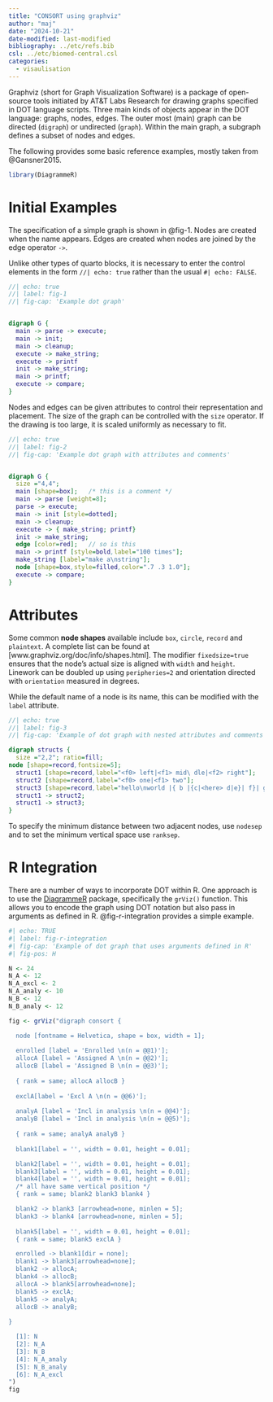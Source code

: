 ```yaml
---
title: "CONSORT using graphviz"
author: "maj"
date: "2024-10-21"
date-modified: last-modified
bibliography: ../etc/refs.bib
csl: ../etc/biomed-central.csl
categories:
  - visaulisation
---
```


Graphviz (short for Graph Visualization Software) is a package of open-source tools initiated by AT&T Labs Research for drawing graphs specified in DOT language scripts.
Three main kinds of objects appear in the DOT language: graphs, nodes, edges.
The outer most (main) graph can be directed (`digraph`) or undirected (`graph`).
Within the main graph, a subgraph defines a subset of nodes and edges.

The following provides some basic reference examples, mostly taken from @Gansner2015.

```r
library(DiagrammeR)
```


# Initial Examples

The specification of a simple graph is shown in @fig-1.
Nodes are created when the name appears.
Edges are created when nodes are joined by the edge operator `->`.

Unlike other types of quarto blocks, it is necessary to enter the control elements in the form `//| echo: true` rather than the usual `#| echo: FALSE`.

```dot
//| echo: true
//| label: fig-1
//| fig-cap: 'Example dot graph'


digraph G {
  main -> parse -> execute;
  main -> init;
  main -> cleanup;
  execute -> make_string;
  execute -> printf
  init -> make_string;
  main -> printf;
  execute -> compare;
}
```


Nodes and edges can be given attributes to control their representation and placement.
The size of the graph can be controlled with the `size` operator. 
If the drawing is too large, it is scaled uniformly as necessary to fit.

```dot
//| echo: true
//| label: fig-2
//| fig-cap: 'Example dot graph with attributes and comments'


digraph G {
  size ="4,4";
  main [shape=box];   /* this is a comment */
  main -> parse [weight=8];
  parse -> execute;
  main -> init [style=dotted];
  main -> cleanup;
  execute -> { make_string; printf}
  init -> make_string;
  edge [color=red];   // so is this
  main -> printf [style=bold,label="100 times"];
  make_string [label="make a\nstring"];
  node [shape=box,style=filled,color=".7 .3 1.0"];
  execute -> compare;
}
```



# Attributes

Some common **node shapes** available include `box`, `circle`, `record` and `plaintext`.
A complete list can be found at [www.graphviz.org/doc/info/shapes.html].
The modifier `fixedsize=true` ensures that the node's actual size is aligned with `width` and `height`.
Linework can be doubled up using `peripheries=2` and orientation directed with `orientation` measured in degrees.

While the default name of a node is its name, this can be modified with the `label` attribute.

```dot
//| echo: true
//| label: fig-3
//| fig-cap: 'Example of dot graph with nested attributes and comments'

digraph structs {
  size ="2,2"; ratio=fill;
node [shape=record,fontsize=5];
  struct1 [shape=record,label="<f0> left|<f1> mid\ dle|<f2> right"];
  struct2 [shape=record,label="<f0> one|<f1> two"];
  struct3 [shape=record,label="hello\nworld |{ b |{c|<here> d|e}| f}| g | h"];
  struct1 -> struct2;
  struct1 -> struct3;
}

```

To specify the minimum distance between two adjacent nodes, use `nodesep` and to set the minimum vertical space use `ranksep`.

# R Integration

There are a number of ways to incorporate DOT within R. 
One approach is to use the [DiagrammeR](https://rich-iannone.github.io/DiagrammeR/articles/graphviz-mermaid.html) package, specifically the `grViz()` function.
This allows you to encode the graph using DOT notation but also pass in arguments as defined in R.
@fig-r-integration provides a simple example.

```r
#| echo: TRUE
#| label: fig-r-integration
#| fig-cap: 'Example of dot graph that uses arguments defined in R'
#| fig-pos: H

N <- 24
N_A <- 12
N_A_excl <- 2
N_A_analy <- 10
N_B <- 12
N_B_analy <- 12

fig <- grViz("digraph consort {

  node [fontname = Helvetica, shape = box, width = 1];
  
  enrolled [label = 'Enrolled \n(n = @@1)'];  
  allocA [label = 'Assigned A \n(n = @@2)'];
  allocB [label = 'Assigned B \n(n = @@3)'];
  
  { rank = same; allocA allocB } 
  
  exclA[label = 'Excl A \n(n = @@6)'];
  
  analyA [label = 'Incl in analysis \n(n = @@4)'];
  analyB [label = 'Incl in analysis \n(n = @@5)'];
  
  { rank = same; analyA analyB } 
  
  blank1[label = '', width = 0.01, height = 0.01];

  blank2[label = '', width = 0.01, height = 0.01];
  blank3[label = '', width = 0.01, height = 0.01];
  blank4[label = '', width = 0.01, height = 0.01];
  /* all have same vertical position */
  { rank = same; blank2 blank3 blank4 }

  blank2 -> blank3 [arrowhead=none, minlen = 5];
  blank3 -> blank4 [arrowhead=none, minlen = 5];
  
  blank5[label = '', width = 0.01, height = 0.01]; 
  { rank = same; blank5 exclA } 

  enrolled -> blank1[dir = none];
  blank1 -> blank3[arrowhead=none];
  blank2 -> allocA;
  blank4 -> allocB;
  allocA -> blank5[arrowhead=none];
  blank5 -> exclA;
  blank5 -> analyA;
  allocB -> analyB;
  
}

  [1]: N
  [2]: N_A
  [3]: N_B
  [4]: N_A_analy
  [5]: N_B_analy
  [6]: N_A_excl
")
fig
```